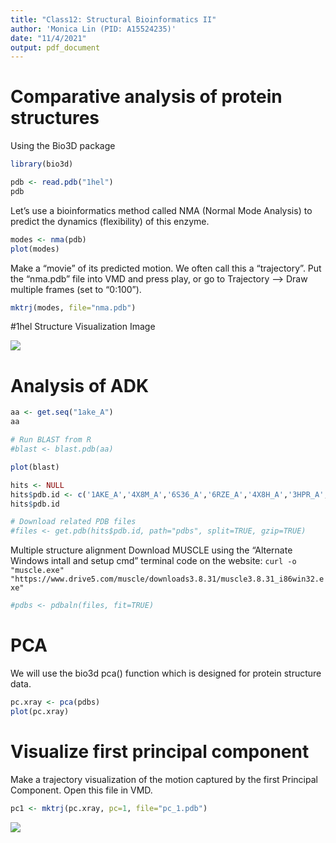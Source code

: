 ```yaml
---
title: "Class12: Structural Bioinformatics II"
author: 'Monica Lin (PID: A15524235)'
date: "11/4/2021"
output: pdf_document
---
```


# Comparative analysis of protein structures

Using the Bio3D package

```r
library(bio3d)

pdb <- read.pdb("1hel")
pdb
```

Let's use a bioinformatics method called NMA (Normal Mode Analysis) to predict the dynamics (flexibility) of this enzyme.

```r
modes <- nma(pdb)
plot(modes)
```

Make a "movie" of its predicted motion. We often call this a "trajectory". Put the "nma.pdb" file into VMD and press play, or go to Trajectory --> Draw multiple frames (set to "0:100").

```r
mktrj(modes, file="nma.pdb")
```

#1hel Structure Visualization Image

![](trajectory_1hel.png)

# Analysis of ADK

```r
aa <- get.seq("1ake_A")
aa
```

```r
# Run BLAST from R
#blast <- blast.pdb(aa)
```

```r
plot(blast)
```

```r
hits <- NULL
hits$pdb.id <- c('1AKE_A','4X8M_A','6S36_A','6RZE_A','4X8H_A','3HPR_A','1E4V_A','5EJE_A','1E4Y_A','3X2S_A','6HAP_A','6HAM_A','4K46_A','4NP6_A','3GMT_A','4PZL_A')
hits$pdb.id
```

```r
# Download related PDB files
#files <- get.pdb(hits$pdb.id, path="pdbs", split=TRUE, gzip=TRUE)
```

Multiple structure alignment
Download MUSCLE using the "Alternate Windows intall and setup cmd" terminal code on the website: `curl -o "muscle.exe" "https://www.drive5.com/muscle/downloads3.8.31/muscle3.8.31_i86win32.exe"`
```r
#pdbs <- pdbaln(files, fit=TRUE)
```

# PCA

We will use the bio3d pca() function which is designed for protein structure data.

```r
pc.xray <- pca(pdbs)
plot(pc.xray)
```

# Visualize first principal component
Make a trajectory visualization of the motion captured by the first Principal Component. Open this file in VMD.

```r
pc1 <- mktrj(pc.xray, pc=1, file="pc_1.pdb")
```

![](pc_1.png)






